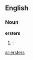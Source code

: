 ==English==
===Noun===
'''ersters'''
#{{context|New York City|and|New Orleans}} {{plural of|[[erster]]|nodot=1}}: {{eye dialect|[[oysters]]|nocap=1}}

[[ar:ersters]]
